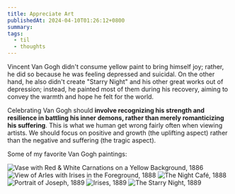 ```yaml
---
title: Appreciate Art
publishedAt: 2024-04-10T01:26:12+0800
summary: 
tags:
  - til
  - thoughts
---
```


Vincent Van Gogh didn't consume yellow paint to bring himself joy; rather, he did so because he was feeling depressed and suicidal. On the other hand, he also didn't create "Starry Night" and his other great works out of depression; instead, he painted most of them during his recovery, aiming to convey the warmth and hope he felt for the world.

Celebrating Van Gogh should **involve recognizing his strength and resilience in battling his inner demons, rather than merely romanticizing his suffering**. This is what we human get wrong fairly often when viewing artists. We should focus on positive and growth (the uplifting aspect) rather than the negative and suffering (the tragic aspect).

Some of my favorite Van Gogh paintings:

<Image src="/images/van-gogh-6.png" alt="Vase with Red & White Carnations on a Yellow Background, 1886"/>
<Image src="/images/van-gogh-5.png" alt="View of Arles with Irises in the Foreground, 1888"/>
<Image src="/images/van-gogh-1.png" alt="The Night Café, 1888"/>
<Image src="/images/van-gogh-2.png" alt="Portrait of Joseph, 1889"/>
<Image src="/images/van-gogh-3.png" alt="Irises, 1889"/>
<Image src="/images/van-gogh-4.png" alt="The Starry Night, 1889"/>

